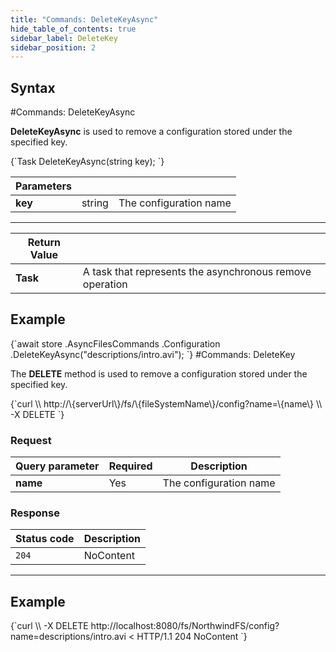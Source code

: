 ---
title: "Commands: DeleteKeyAsync"
hide_table_of_contents: true
sidebar_label: DeleteKey
sidebar_position: 2
---




## Syntax
<LanguageSwitcher supportedLanguages={supportedLanguages} />
<LanguageContent language="csharp">
#Commands: DeleteKeyAsync

**DeleteKeyAsync** is used to remove a configuration stored under the specified key.



<TabItem value="delete_key_1" label="delete_key_1">
<CodeBlock language="csharp">
{`Task DeleteKeyAsync(string key);
`}
</CodeBlock>
</TabItem>

| Parameters | | |
| ------------- | ------------- | ----- |
| **key** | string | The configuration name |

---

| Return Value | |
| ------------- | ------------- |
| **Task** | A task that represents the asynchronous remove operation |

## Example

<TabItem value="delete_key_2" label="delete_key_2">
<CodeBlock language="csharp">
{`await store
	.AsyncFilesCommands
	.Configuration
	.DeleteKeyAsync("descriptions/intro.avi");
`}
</CodeBlock>
</TabItem>

</LanguageContent>
<LanguageContent language="http">
#Commands: DeleteKey

The **DELETE** method is used to remove a configuration stored under the specified key.



<TabItem value="json" label="json">
<CodeBlock language="json">
{`curl \\
	http://\{serverUrl\}/fs/\{fileSystemName\}/config?name=\{name\}  \\
	-X DELETE
`}
</CodeBlock>
</TabItem>

### Request

| Query parameter | Required | Description |
| ------------- | -- | ---- |
| **name** | Yes | The configuration name |

### Response

| Status code | Description |
| ----------- | - |
| `204` | NoContent |

---

## Example

<TabItem value="json" label="json">
<CodeBlock language="json">
{`curl \\
	-X DELETE http://localhost:8080/fs/NorthwindFS/config?name=descriptions/intro.avi
< HTTP/1.1 204 NoContent
`}
</CodeBlock>
</TabItem>

</LanguageContent>

<!---

-->